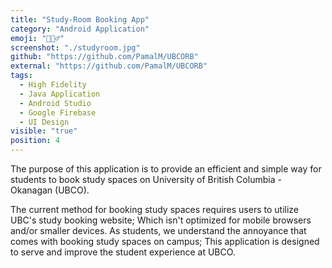 ```yaml
---
title: "Study-Room Booking App"
category: "Android Application"
emoji: "🏋🏽‍♂️"
screenshot: "./studyroom.jpg"
github: "https://github.com/PamalM/UBCORB"
external: "https://github.com/PamalM/UBCORB"
tags:
  - High Fidelity
  - Java Application
  - Android Studio
  - Google Firebase
  - UI Design
visible: "true"
position: 4
---
```

The purpose of this application is to provide an efficient and
simple way for students to book study spaces on University of
British Columbia - Okanagan (UBCO).

The current method for booking study spaces requires users to
utilize UBC's study booking website; Which isn't optimized for
mobile browsers and/or smaller devices. As students, we
understand the annoyance that comes with booking study spaces
on campus; This application is designed to serve and improve the
student experience at UBCO.
